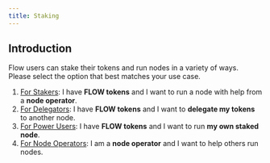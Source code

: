 ```yaml
---
title: Staking
---
```


## Introduction

Flow users can stake their tokens and run nodes in a variety of ways. 
Please select the option that best matches your use case.

1. [For Stakers](/token/staking2/stakers): I have **FLOW tokens** and I want to run a node with help from a **node operator**.
1. [For Delegators](/token/staking2/delegators): I have **FLOW tokens** and I want to **delegate my tokens** to another node.
1. [For Power Users](/token/staking2/power-users): I have **FLOW tokens** and I want to run **my own staked node**.
1. [For Node Operators](/token/staking2/node-operators): I am a **node operator** and I want to help others run nodes.
